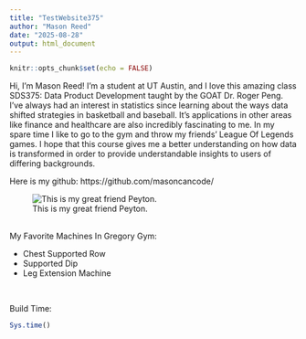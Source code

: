 ```yaml
---
title: "TestWebsite375"
author: "Mason Reed"
date: "2025-08-28"
output: html_document
---
```


```r
knitr::opts_chunk$set(echo = FALSE)
```



Hi, I'm Mason Reed! I'm a student at UT Austin, and I love this amazing class SDS375: Data Product Development taught by the GOAT Dr. Roger Peng. I've always had an interest in statistics since learning about the ways data shifted strategies in basketball and baseball. It's applications in other areas like finance and healthcare are also incredibly fascinating to me. In my spare time I like to go to the gym and throw my friends' League Of Legends games. I hope that this course gives me a better understanding on how data is transformed in order to provide understandable insights to users of differing backgrounds. 


Here is my github: https://github.com/masoncancode/


![This is my great friend Peyton.](IMG_4195.JPG)

<br />
My Favorite Machines In Gregory Gym:

* Chest Supported Row
* Supported Dip
* Leg Extension Machine

<br />

Build Time:


```r
Sys.time()
```